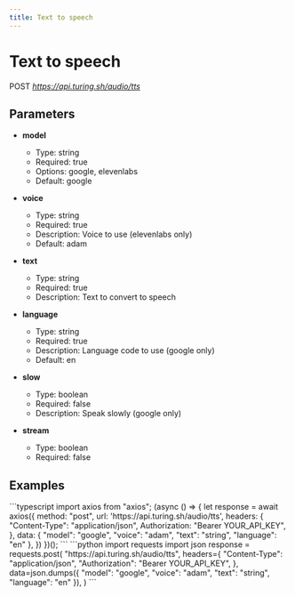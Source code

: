 ```yaml
---
title: Text to speech
---
```


# Text to speech
POST *https://api.turing.sh/audio/tts*
## Parameters


- **model**
  - Type: string
  - Required: true
  - Options: google, elevenlabs
  - Default: google

- **voice**
  - Type: string
  - Required: true
  - Description: Voice to use (elevenlabs only)
  - Default: adam

- **text**
  - Type: string
  - Required: true
  - Description: Text to convert to speech

- **language**
  - Type: string
  - Required: true
  - Description: Language code to use (google only)
  - Default: en

- **slow**
  - Type: boolean
  - Required: false
  - Description: Speak slowly (google only)

- **stream**
  - Type: boolean
  - Required: false

## Examples

<CodeGroup title="Text to speech example">
  ```typescript
  import axios from "axios";
  (async () => {
    let response = await axios({
      method: "post",
      url: 'https://api.turing.sh/audio/tts',
      headers: {
        "Content-Type": "application/json",
        Authorization: "Bearer YOUR_API_KEY",
      },
      data: {
  "model": "google",
  "voice": "adam",
  "text": "string",
  "language": "en"
},
    })
  })();
  ```
  ```python
  import requests
  import json
  response = requests.post(
    "https://api.turing.sh/audio/tts",
    headers={
      "Content-Type": "application/json",
      "Authorization": "Bearer YOUR_API_KEY",
    },
    data=json.dumps({
  "model": "google",
  "voice": "adam",
  "text": "string",
  "language": "en"
}),
  )
  ```
</CodeGroup>